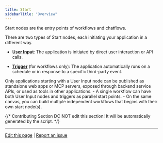 ```yaml
---
title: Start
sidebarTitle: "Overview"
---
```


Start nodes are the entry points of workflows and chatflows.

There are two types of Start nodes, each initiating your application in a different way.

- **[User Input](/en/guides/workflow/node/user-input)**:  The application is initiated by direct user interaction or API calls.

- **[Trigger](/en/guides/workflow/node/trigger)** (for workflows only): The application automatically runs on a schedule or in response to a specific third-party event.

<Note>
  Only applications starting with a User Input node can be published as standalone web apps or MCP servers, exposed through backend service APIs, or used as tools in other applications.
</Note>

<Tip>
  - A single workflow can have both User Input nodes and triggers as parallel start points.
  - On the same canvas, you can build multiple independent workflows that begins with their own start node(s).
</Tip>

{/*
Contributing Section
DO NOT edit this section!
It will be automatically generated by the script.
*/}

---

[Edit this page](https://github.com/langgenius/dify-docs/edit/main/en/guides/workflow/node/start.mdx) | [Report an issue](https://github.com/langgenius/dify-docs/issues/new?template=docs.yml)

